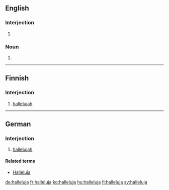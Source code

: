 {{also|Halleluja}}
==English==

===Interjection===
{{en-intj}}

# {{alternative spelling of|[[hallelujah]]}}

===Noun===
{{en-noun}}

# {{alternative spelling of|[[hallelujah]]}}

----

==Finnish==

===Interjection===
{{fi-int}}

#[[hallelujah]]

----

==German==

===Interjection===
{{infl|de|interjection}}

# [[hallelujah]]

====Related terms====
*[[Halleluja#German|Halleluja]]

[[de:halleluja]]
[[fr:halleluja]]
[[ko:halleluja]]
[[hu:halleluja]]
[[fi:halleluja]]
[[sv:halleluja]]
